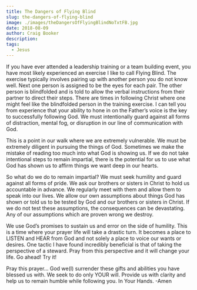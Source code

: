 ```yaml
---
title: The Dangers of Flying Blind
slug: the-dangers-of-flying-blind
image: ./images/theDangersOfFlyingBlindNoTxtFB.jpg
date: 2018-08-09
author: Craig Booker
description:
tags:
  - Jesus
---
```


If you have ever attended a leadership training or a team building event, you have most likely experienced an exercise I like to call Flying Blind. The exercise typically involves pairing up with another person you do not know well. Next one person is assigned to be the eyes for each pair. The other person is blindfolded and is told to allow the verbal instructions from their partner to direct their steps. There are times in following Christ where one might feel like the blindfolded person in the training exercise. I can tell you from experience that your ability to hone in on the Father’s voice is the key to successfully following God. We must intentionally guard against all forms of distraction, mental fog, or disruption in our line of communication with God.

This is a point in our walk where we are extremely vulnerable. We must be extremely diligent in pursuing the things of God. Sometimes we make the mistake of reading too much into what God is showing us. If we do not take intentional steps to remain impartial, there is the potential for us to use what God has shown us to affirm things we want deep in our hearts.

So what do we do to remain impartial? We must seek humility and guard against all forms of pride. We ask our brothers or sisters in Christ to hold us accountable in advance. We regularly meet with them and allow them to speak into our lives. We allow our own assumptions about things God has shown or told us to be tested by God and our brothers or sisters in Christ. If we do not test these assumptions, the consequences can be devastating. Any of our assumptions which are proven wrong we destroy.

We use God’s promises to sustain us and error on the side of humility. This is a time where your prayer life will take a drastic turn. It becomes a place to LISTEN and HEAR from God and not solely a place to voice our wants or desires. One tactic I have found incredibly beneficial is that of taking the perspective of a steward. Pray from this perspective and it will change your life. Go ahead! Try it!

Pray this prayer… God we(I) surrender these gifts and abilities you have blessed us with. We seek to do only YOUR will. Provide us with clarity and help us to remain humble while following you. In Your Hands. -Amen
